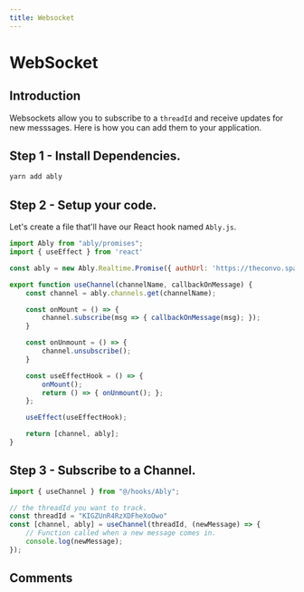 ---
title: Websocket
---


# WebSocket

## Introduction

Websockets allow you to subscribe to a `threadId` and receive updates for new messsages. Here is how you can add them to your application.

## Step 1 - Install Dependencies.

```bash
yarn add ably
```

## Step 2 - Setup your code.

Let's create a file that'll have our React hook named `Ably.js`.

```js
import Ably from "ably/promises";
import { useEffect } from 'react'

const ably = new Ably.Realtime.Promise({ authUrl: 'https://theconvo.space/api/getAblyAuth?apikey=CONVO' });

export function useChannel(channelName, callbackOnMessage) {
    const channel = ably.channels.get(channelName);

    const onMount = () => {
        channel.subscribe(msg => { callbackOnMessage(msg); });
    }

    const onUnmount = () => {
        channel.unsubscribe();
    }

    const useEffectHook = () => {
        onMount();
        return () => { onUnmount(); };
    };

    useEffect(useEffectHook);

    return [channel, ably];
}
```

## Step 3 - Subscribe to a Channel.

```js
import { useChannel } from "@/hooks/Ably";

// the threadId you want to track.
const threadId = "KIGZUnR4RzXDFheXoOwo"
const [channel, ably] = useChannel(threadId, (newMessage) => {
    // Function called when a new message comes in.
    console.log(newMessage);
});


```
## Comments
<CommentBox threadId="websocket"/>
